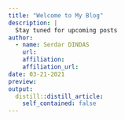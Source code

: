 ```yaml
---
title: "Welcome to My Blog"
description: |
  Stay tuned for upcoming posts
author:
  - name: Serdar DINDAS 
    url: 
    affiliation: 
    affiliation_url: 
date: 03-21-2021
preview:
output:
  distill::distill_article:
    self_contained: false
---
```




